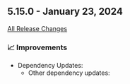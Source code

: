 ## 5.15.0 - January 23, 2024

[All Release Changes](https://github.com/SAP/cloud-sdk-java/releases/tag/rel%2F5.15.0)

### 📈 Improvements

- Dependency Updates:
  - Other dependency updates:

